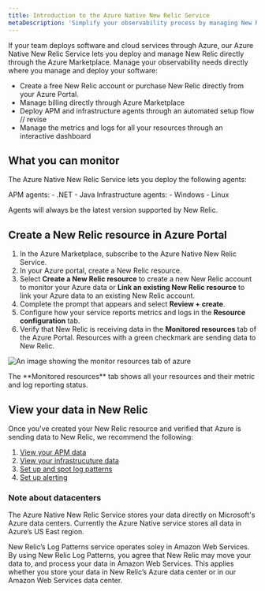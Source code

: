 ```yaml
---
title: Introduction to the Azure Native New Relic Service
metaDescription: 'Simplify your observability process by managing New Relic and Azure integrations with agents installed directly through the Azure Portal'
---
```



If your team deploys software and cloud services through Azure, our Azure Native New Relic Service lets you deploy and manage New Relic directly through the Azure Marketplace. Manage your observability needs directly where you manage and deploy your software:

- Create a free New Relic account or purchase New Relic directly from your Azure Portal. 
- Manage billing directly through Azure Marketplace
- Deploy APM and infrastructure agents through an automated setup flow // revise
- Manage the metrics and logs for all your resources through an interactive dashboard

## What you can monitor

The Azure Native New Relic Service lets you deploy the following agents:

<SideBySide>
  <Side>
APM agents:
- .NET
- Java
  </Side>
  <Side>
Infrastructure agents:
- Windows
- Linux 
  </Side>
</SideBySide>

Agents will always be the latest version supported by New Relic.


## Create a New Relic resource in Azure Portal

1. In the Azure Marketplace, subscribe to the Azure Native New Relic Service.
2. In your Azure portal, create a New Relic resource.
3. Select **Create a New Relic resource** to create a new New Relic account to monitor your Azure data or **Link an existing New Relic resource** to link your Azure data to an existing New Relic account.
4. Complete the prompt that appears and select **Review + create**.
5. Configure how your service reports metrics and logs in the **Resource configuration** tab.
6. Verify that New Relic is receiving data in the **Monitored resources** tab of the Azure Portal. Resources with a green checkmark are sending data to New Relic.

<img
  title="monitor-resources"
  alt="An image showing the monitor resources tab of azure"
  src={infrastructureMonitorResources}
/>

<figcaption>
The **Monitored resources** tab shows all your resources and their metric and log reporting status. 
</figcaption>

## View your data in New Relic

Once you've created your New Relic resource and verified that Azure is sending data to New Relic, we recommend the following:

1. [View your APM data](/docs/apm/apm-ui-pages/monitoring/apm-summary-page-view-transaction-apdex-usage-data/)
2. [View your infrastrucuture data ](/docs/infrastructure/infrastructure-ui-pages/infrastructure-ui-entities/)
3. [Set up and spot log patterns](/docs/logs/ui-data/use-logs-ui/)
4. [Set up alerting](/docs/alerts-applied-intelligence/new-relic-alerts/get-started/your-first-nrql-condition/)

### Note about datacenters 

The Azure Native New Relic Service stores your data directly on Microsoft's Azure data centers. Currently the Azure Native service stores all data in Azure’s US East region. 

New Relic’s Log Patterns service operates soley in Amazon Web Services. By using New Relic Log Patterns, you agree that New Relic may move your data to, and process your data in Amazon Web Services. This applies whether you store your data in New Relic’s Azure data center or in our Amazon Web Services data center.